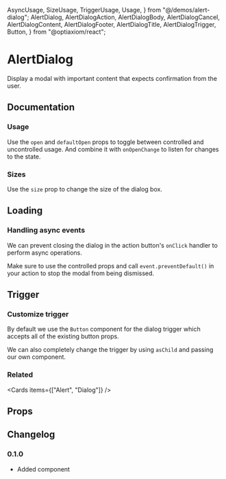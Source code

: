   AsyncUsage,
  SizeUsage,
  TriggerUsage,
  Usage,
} from "@/demos/alert-dialog";
  AlertDialog,
  AlertDialogAction,
  AlertDialogBody,
  AlertDialogCancel,
  AlertDialogContent,
  AlertDialogFooter,
  AlertDialogTitle,
  AlertDialogTrigger,
  Button,
} from "@optiaxiom/react";

# AlertDialog

Display a modal with important content that expects confirmation from the user.

## Documentation

### Usage

Use the `open` and `defaultOpen` props to toggle between controlled and uncontrolled usage. And combine it with `onOpenChange` to listen for changes to the state.

<Demo component={Usage} />

### Sizes

Use the `size` prop to change the size of the dialog box.

<Demo component={SizeUsage} meta="/size={size}/" />

## Loading

### Handling async events

We can prevent closing the dialog in the action button's `onClick` handler to perform async operations.

Make sure to use the controlled props and call `event.preventDefault()` in your action to stop the modal from being dismissed.

<Demo component={AsyncUsage} />

## Trigger

### Customize trigger

By default we use the `Button` component for the dialog trigger which accepts all of the existing button props.

We can also completely change the trigger by using `asChild` and passing our own component.

<Demo component={TriggerUsage} />

### Related

<Cards items={["Alert", "Dialog"]} />

## Props

<PropsTable component={AlertDialog} />

<PropsTable component={AlertDialogTrigger} base={Button} />

<PropsTable component={AlertDialogContent} />

<PropsTable component={AlertDialogTitle} />

<PropsTable component={AlertDialogBody} />

<PropsTable component={AlertDialogFooter} />

<PropsTable component={AlertDialogCancel} base={Button} />

<PropsTable component={AlertDialogAction} base={Button} />

## Changelog

### 0.1.0

- Added component
